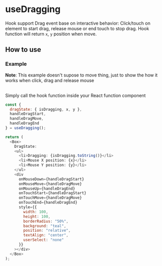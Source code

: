 
# useDragging

Hook support Drag event base on interactive behavior: Click/touch on element to start drag, release mouse or end touch to stop drag.
Hook function will return `x`, `y` position when move.

## How to use

### Example

**Note**: This example doesn't supose to move thing, just to show the how it works when click, drag and release mouse

<UseDragging />

<br />
Simply call the hook function inside your React function component

```js
const {
  dragState: { isDragging, x, y },
  handleDragStart,
  handleDragMove,
  handleDragEnd
} = useDragging();

return (
  <Box>
    DragState:
    <ul>
      <li>Dragging: {isDragging.toString()}</li>
      <li>Mouse X position: {x}</li>
      <li>Mouse Y position: {y}</li>
    </ul>
    <div
      onMouseDown={handleDragStart}
      onMouseMove={handleDragMove}
      onMouseUp={handleDragEnd}
      onTouchStart={handleDragStart}
      onTouchMove={handleDragMove}
      onTouchEnd={handleDragEnd}
      style={{
        width: 100,
        height: 100,
        borderRadius: "50%",
        background: "teal",
        position: "relative",
        textAlign: "center",
        userSelect: "none"
      }}
    ></div>
  </Box>
);
```
